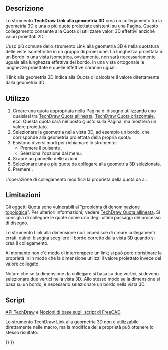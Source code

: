 <languages/>

<div class="mw-translate-fuzzy">
{{Docnav/it
|[[TechDraw_DimensionRepair/it|Ripara la quota]]
|[[TechDraw_Hatch/it|Tratteggio]]
|[[TechDraw_Workbench/it|TechDraw]]
|IconL=TechDraw_DimensionRepair.svg
|IconR=TechDraw_Hatch.svg
|IconC=Workbench_TechDraw.svg
}}
</div>

<div class="mw-translate-fuzzy">
{{VeryImportantMessage|Lo strumento '''TechDraw Link alla geometria 3D''' è '''[https://en.wikipedia.org/wiki/Deprecation DEPRECATO]''' e verrà rimosso in una versione futura. Dovrebbe essere utilizzato solo con versioni e file vecchi (< v0.19) di FreeCAD.<br>
Nelle versioni più recenti è necessario utilizzare lo strumento [[TechDraw_DimensionRepair/it|TechDraw Ripara la quota]] per modificare sia i riferimenti 2D che quelli 3D.}}
</div>

{{GuiCommand/it
|Name=TechDraw LinkDimension
|Name/it=TechDraw Link alla geometria 3D
|MenuLocation=TechDraw → Quotatura → Link alla geometria 3D
|Workbenches=[[TechDraw_Workbench/it|TechDraw]]
|SeeAlso=[[TechDraw_View/it|TechDraw Vista]], [[TechDraw_ProjectionGroup/it|TechDraw Gruppo proiezioni]]
}}

<span id="Description"></span>
==Descrizione==

Lo strumento '''TechDraw Link alla geometria 3D''' crea un collegamento tra la geometria 3D e una o più quote proiettate esistenti su una Pagina. Questo collegamento consente alla Quota di utilizzare valori 3D effettivi anziché valori proiettati 2D.

L'uso più comune dello strumento Link alla geometria 3D è nella quotatura delle viste isometriche in un gruppo di proiezione. La lunghezza proiettata di un Bordo in una vista isometrica, ovviamente, non sarà necessariamente uguale alla lunghezza effettiva del bordo. In una vista ortogonale le lunghezze proiettate e quelle effettive saranno uguali.

Il link alla geometria 3D indica alla Quota di calcolare il valore direttamente dalla geometria 3D.

<span id="Usage"></span>
==Utilizzo==

# Creare una quota appropriata nella Pagina di disegno utilizzando uno qualsiasi tra [[TechDraw_LengthDimension/it|TechDraw Quota allineata]], [[TechDraw_HorizontalDimension/it|TechDraw Quota orizzontale]], ecc. Questa quota sarà nel posto giusto sulla Pagina, ma mostrerà un valore proiettato.
# Selezionare la geometria nella vista 3D, ad esempio un bordo, che corrisponde alla geometria proiettata della propria quota.
# Esistono diversi modi per richiamare lo strumento:
#* Premere il pulsante {{Button|[[Image:TechDraw_LinkDimension.svg|16px]] [[TechDraw_LinkDimension/it|Collega dimensione alla geometria 3D]]}}.
#* Seleziona l'opzione {{MenuCommand|TechDraw → Quotatura → [[Image:TechDraw_LinkDimension.svg|16px]] Link alla geometria 3D}} dal menu.
# Si apre un pannello delle azioni.
# Selezionare una o più quote da collegare alla geometria 3D selezionata.
# Premere {{Button|OK}}.

L'operazione di collegamento modifica la proprietà {{PropertyData|MeasureType}} della quota da {{incode|Projected}} a {{incode|True}}.

<span id="Limitations"></span>
==Limitazioni==

Gli oggetti Quota sono vulnerabili al "[[Topological_naming_problem/it|problema di denominazione topologica]]". Per ulteriori informazioni, vedere [[TechDraw_LengthDimension/it|TechDraw Quota allineata]]. Si consiglia di collegare le quote come uno degli ultimi passaggi del processo di disegno.

Lo strumento Link alla dimensione non impedisce di creare collegamenti errati, quindi bisogna scegliere il bordo corretto dalla vista 3D quando si crea il collegamento.

Al momento non c'è modo di interrompere un link; si può però ripristinare la proprietà {{PropertyData|MeasureType}} in {{incode|Projected}} in modo che la dimensione utilizzi il valore proiettato invece del valore collegato.

Notare che se la dimensione da collegare si basa su due vertici, si devono selezionare due vertici nella vista 3D. Allo stesso modo se la dimensione si basa su un bordo, è necessario selezionare un bordo nella vista 3D.

<span id="Scripting"></span>
==Script==

{{Emphasis|Vedere anche:}} [[TechDraw API/it|API TechDraw]] e [[FreeCAD Scripting Basics/it|Nozioni di base sugli script di FreeCAD]].

Lo strumento TechDraw Link alla geometria 3D non è utilizzabile direttamente nelle macro, ma la modifica della proprietà {{PropertyData|References 3D}} può ottenere lo stesso risultato.


<div class="mw-translate-fuzzy">
{{Docnav/it
|[[TechDraw_DimensionRepair/it|Ripara la quota]]
|[[TechDraw_Hatch/it|Tratteggio]]
|[[TechDraw_Workbench/it|TechDraw]]
|IconL=TechDraw_DimensionRepair.svg
|IconR=TechDraw_Hatch.svg
|IconC=Workbench_TechDraw.svg
}}
</div>

{{TechDraw_Tools_navi{{#translation:}}}}
{{Userdocnavi{{#translation:}}}}